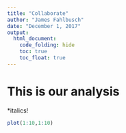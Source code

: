 ```yaml
---
title: "Collaborate"
author: "James Fahlbusch"
date: "December 1, 2017"
output: 
  html_document:
    code_folding: hide
    toc: true
    toc_float: true
---
```


# This is our analysis

*italics!
```r
plot(1:10,1:10)
```

